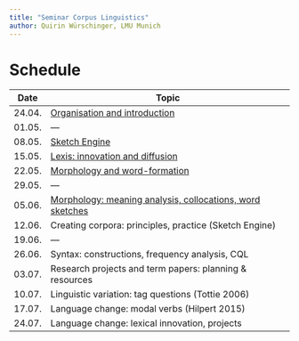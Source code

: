 ```yaml
---
title: "Seminar Corpus Linguistics"
author: Quirin Würschinger, LMU Munich
---
```

# Schedule

| Date   | Topic                                                                         |
| ------ | ----------------------------------------------------------------------------- |
| 24.04. | [Organisation and introduction](01-organisation-and-introduction.md)          |
| 01.05. | ---                                                                           |
| 08.05. | [Sketch Engine](02-sketch-engine-concordancing-frequency.md)                  |
| 15.05. | [Lexis: innovation and diffusion](03_lexis-innovation-diffusion-frequency.md) |
| 22.05. | [Morphology and word-formation](04_morphology-and-word-formation.md)          |
| 29.05. | ---                                                                           |
| 05.06. | [Morphology: meaning analysis, collocations, word sketches](05_morphology-and-word-formation-2.md)                     |
| 12.06. | Creating corpora: principles, practice (Sketch Engine)                        |
| 19.06. | ---                                                                           |
| 26.06. | Syntax: constructions, frequency analysis, CQL                                |
| 03.07. | Research projects and term papers: planning & resources                       |
| 10.07. | Linguistic variation: tag questions (Tottie 2006)                             |
| 17.07. | Language change: modal verbs (Hilpert 2015)                                   |
| 24.07. | Language change: lexical innovation, projects                                 |
